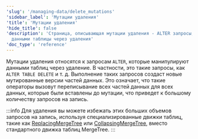 ```yaml
---
'slug': '/managing-data/delete_mutations'
'sidebar_label': 'Мутации удаления'
'title': 'Мутации удаления'
'hide_title': false
'description': 'Страница, описывающая мутации удаления - ALTER запросы, которые манипулируют
  данными таблицы через удаления'
'doc_type': 'reference'
---
```


Мутации удаления относятся к запросам `ALTER`, которые манипулируют данными таблиц через удаление. В частности, это такие запросы, как `ALTER TABLE DELETE` и т. д. Выполнение таких запросов создаст новые мутированные версии частей данных. Это означает, что такие операторы вызовут переписывание всех частей данных для всех данных, которые были вставлены до мутации, что приведет к большому количеству запросов на запись.

:::info
Для удаления вы можете избежать этих больших объемов запросов на запись, используя специализированные движки таблиц, такие как [ReplacingMergeTree](/guides/replacing-merge-tree) или [CollapsingMergeTree](/engines/table-engines/mergetree-family/collapsingmergetree), вместо стандартного движка таблиц MergeTree.
:::

<DeleteMutations/>